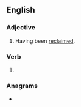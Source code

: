 ==English==

===Adjective===
{{en-adj}}

# Having been [[reclaim|reclaimed]].

===Verb===
{{head|en|verb form}}

# {{en-past of|reclaim}}

===Anagrams===
* {{anagrams|en|declaimer}}